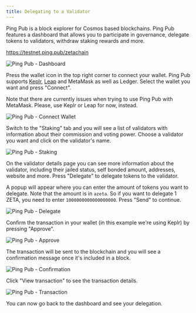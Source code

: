 ```yaml
---
title: Delegating to a Validator
---
```



Ping Pub is a block explorer for Cosmos based blockchains. Ping Pub features a
dashboard that allows you to participate in governance, delegate tokens to
validators, withdraw staking rewards and more.

https://testnet.ping.pub/zetachain

![Ping Pub - Dashboard](/img/docs/ping-dashboard.png)

Press the wallet icon in the top right corner to connect your wallet. Ping Pub
supports [Keplr](/users/keplr/setup), [Leap](/users/leap/setup) and MetaMask as
well as Ledger. Select the wallet you want and press "Connect".

<Alert variant="warning">
  Note that there are currently issues when trying to use Ping Pub with MetaMask. Please, use Keplr or Leap for now,
  instead.
</Alert>

![Ping Pub - Connect Wallet](/img/docs/ping-connect.png)

Switch to the "Staking" tab and you will see a list of validators with
information about their commission and voting power. Choose a validator you want
and click on the validator's name.

![Ping Pub - Staking](/img/docs/ping-staking.png)

On the validator details page you can see more information about the validator,
including their jailed status, self bonded amount, addresses, website and more.
Press "Delegate" to delegate tokens to the validator.

A popup will appear where you can enter the amount of tokens you want to
delegate. Note that the amount is in `azeta`. So if you want to delegate 1 ZETA,
you need to enter `1000000000000000000`. Press "Send" to continue.

![Ping Pub - Delegate](/img/docs/ping-delegate.png)

Confirm the transaction in your wallet (in this example we're using Keplr) by
pressing "Approve".

![Ping Pub - Approve](/img/docs/ping-keplr.png)

The transaction will be sent to the blockchain and you will see a confirmation
message once it's included in a block.

![Ping Pub - Confirmation](/img/docs/ping-success.png)

Click "View transaction" to see the transaction details.

![Ping Pub - Transaction](/img/docs/ping-tx.png)

You can now go back to the dashboard and see your delegation.
